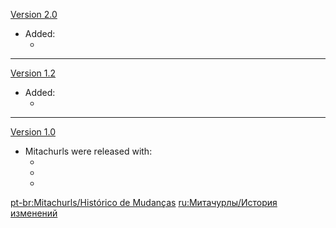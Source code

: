 {{Change History/Header}}
[[Version 2.0]]
* Added:
** {{Enemy|Crackling Axe Mitachurl}}
----
[[Version 1.2]]
* Added:
** {{Enemy|Ice Shieldwall Mitachurl}}
----
[[Version 1.0]]
* Mitachurls were released with:
** {{Enemy|Wooden Shieldwall Mitachurl}}
** {{Enemy|Rock Shieldwall Mitachurl}}
** {{Enemy|Blazing Axe Mitachurl}}
<noinclude>


[[pt-br:Mitachurls/Histórico de Mudanças]]
[[ru:Митачурлы/История изменений]]
</noinclude>
